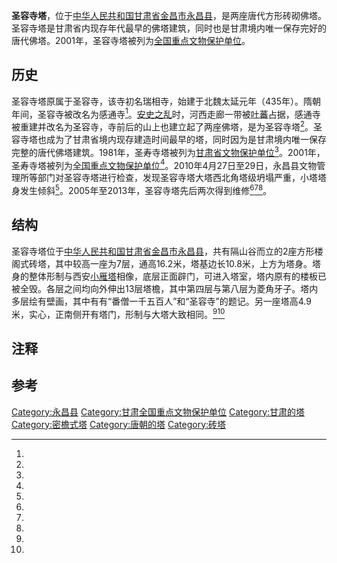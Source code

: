 {{coord|38|19|11|N|101|55|38|E|display=title|scale:10000}}
{{文物保护单位
| 级别 = 全国
| 名称 = 圣容寺塔
| 图片 = 
| 所在 = [[甘肃省|甘肃省]][[永昌县|永昌县]]
| 分类 = 古建筑
| 时代 = [[唐朝|唐]]
| 编号 = [[第五批全国重点文物保护单位|第五批]]第434项
| 登录 = 2001年6月25日
}}
'''圣容寺塔'''，位于[[中华人民共和国|中华人民共和国]][[甘肃省|甘肃省]][[金昌市|金昌市]][[永昌县|永昌县]]，是两座唐代方形砖砌佛塔。圣容寺塔是甘肃省内现存年代最早的佛塔建筑，同时也是甘肃境内唯一保存完好的唐代佛塔。2001年，圣容寺塔被列为[[全国重点文物保护单位|全国重点文物保护单位]]。
==历史==
圣容寺塔原属于圣容寺，该寺初名瑞相寺，始建于北魏太延元年（435年）。隋朝年间，圣容寺被改名为感通寺<ref name="two"/>。[[安史之乱|安史之乱]]时，河西走廊一带被[[吐蕃|吐蕃]]占据，感通寺被重建并改名为圣容寺，寺前后的山上也建立起了两座佛塔{{efn|1=也有说法认为改名和重建均为安史之乱之前完成的<ref name="two"/>，有说法将这时间提前到[[唐中宗|唐中宗]]时期<ref name="six"/>。}}，是为圣容寺塔<ref name="one"/>。圣容寺塔也成为了甘肃省境内现存建造时间最早的塔{{r|four|page=304}}，同时因为是甘肃境内唯一保存完整的唐代佛塔建筑{{r|eleven|page=463}}。1981年，圣寿寺塔被列为[[甘肃省文物保护单位|甘肃省文物保护单位]]<ref name="six"/>。2001年，圣寿寺塔被列为[[全国重点文物保护单位|全国重点文物保护单位]]<ref name="seven"/>。2010年4月27日至29日，永昌县文物管理所等部门对圣容寺塔进行检查，发现圣容寺塔大塔西北角塔级坍塌严重，小塔塔身发生倾斜<ref name="three"/>。2005年至2013年，圣容寺塔先后两次得到维修<ref name="nine"/><ref name="eight"/><ref name="ten"/>。
==结构==
圣容寺塔位于[[中华人民共和国|中华人民共和国]][[甘肃省|甘肃省]][[金昌市|金昌市]][[永昌县|永昌县]]，共有隔山谷而立的2座方形楼阁式砖塔，其中较高一座为7层，通高16.2米，塔基边长10.8米，上方为塔身。塔身的整体形制与西安[[小雁塔|小雁塔]]相像，底层正面辟门，可进入塔室，塔内原有的楼板已被全毁。各层之间均向外伸出13层塔檐，其中第四层与第八层为菱角牙子。塔内多层绘有壁画，其中有有“番僧一千五百人”和“圣容寺”的题记。另一座塔高4.9米，实心，正南侧开有塔门，形制与大塔大致相同。<ref name="one"/><ref name="two"/>{{r|four|page=304}}{{r|five|page=82}}

==注释==
{{notelist}}
==参考==
{{reflist|2|refs=
<ref name="one">{{cite journal zh |author = 张得智 |date=2011-03 |title=圣容寺与圣容寺塔 |journal=丝绸之路 |volume= |issue= |pages=48 |id= |url= |accessdate=2015-01-28 |quote= }}</ref>
<ref name="two">{{cite journal zh |author = 党寿山 |date=2014-04 |title=永昌圣容寺的历史变迁探赜 |journal=敦煌研究 |volume= |issue= |pages=102-108 |id= |url= |accessdate=2015-01-28 |quote= }}</ref>
<ref name="three">{{cite journal zh |author = 常静 |date=2010-05-18 |title=永昌对46处文物保护单位进行安检 |journal=金昌日报 |volume= |issue= |pages=1 |id= |url= |accessdate=2015-01-28 |quote= }}</ref>
<ref name="four">{{Cite book |author = 罗哲文 编著 |title = 中国古塔 |location = 北京 |publisher = 中国少年儿童出版社、中国青年出版社 |date = 1985-06-01 |page = 322 |ISBN = 7-5007-3007-1 | accessdate = 2012-03-20 |quote = }}</ref>
<ref name="five">{{Cite book |author = 罗哲文，柴福善编著 |title = 中华名塔大观 |location = 北京 |publisher = 机械工业出版社 |date = 2009-01 |page = 318 |ISBN = 978-7-111-25281-8 | accessdate = 2012-03-20 |quote = }}</ref>
<ref name="six">{{cite news |language = zh-cn |url = http://www.yongchang.gov.cn/Item/8200.aspx |title = 圣容寺 |publisher = 中国·永昌 |date = 2014-10-23 |accessdate = 2015-02-09 |archive-url = https://web.archive.org/web/20160820113307/http://www.yongchang.gov.cn/Item/8200.aspx |archive-date = 2016-08-20 |dead-url = yes }}</ref>
<ref name="seven">{{cite news |language = zh-cn |url = http://www.ncha.gov.cn/col/col1648/index.html |title = 国务院关于公布第五批全国重点文物保护单位和与现有全国重点文物保护单位合并项目的通知 |publisher = 中华人民共和国国家文物局 |date = 2015-03-28 |accessdate = 2015-02-09 |archive-url = https://web.archive.org/web/20141008115313/http://www.sach.gov.cn/col/col1648/index.html |archive-date = 2014-10-08 |dead-url = yes }}</ref>
<ref name="eight">{{cite news |language = zh-cn |url = http://news.cntv.cn/20120224/103444.shtml |title = 甘肃多处文物遗存 今年将展颜复貌 |publisher = 商报 |date = 2012-02-24 |accessdate = 2015-02-09 |archive-date = 2019-05-14 |archive-url = https://web.archive.org/web/20190514160437/http://news.cntv.cn/20120224/103444.shtml |dead-url = no }}</ref>
<ref name="nine">{{cite news |language = zh-cn |url = http://jcrb.gansudaily.com.cn/system/2011/07/21/012088411.shtml |title = 永昌文物保护管理规范有序 |publisher = 金昌日报 |date = 2011-07-21 |accessdate = 2015-02-09 |archive-url = https://web.archive.org/web/20160919050814/http://jcrb.gansudaily.com.cn/system/2011/07/21/012088411.shtml |archive-date = 2016-09-19 |dead-url = yes }}</ref>
<ref name="ten">{{cite news |language = zh-cn |url = http://govinfo.nlc.gov.cn/gssfz/xxgk/gss/201404/t20140421_4956048.shtml?classid=428 |title = 金昌加速发展文化事业和文化产业 |publisher = 甘肃省人民政府 |date = 2014-04-17 |accessdate = 2015-02-09 |deadurl = yes |archiveurl = https://web.archive.org/web/20160814060344/http://govinfo.nlc.gov.cn/gssfz/xxgk/gss/201404/t20140421_4956048.shtml?classid=428 |archivedate = 2016-08-14 }}</ref>
<ref name="eleven">{{Cite book | author = 《全国重点文物保护单位》编辑委员会编 | title = 全国重点文物保护单位·第3卷 第一批至第五批 | location = 北京 | publisher = 文物出版社 | date = 2008-11-01 | pages =658 | ISBN = 7-5010-1525-2 | accessdate = 2012-03-20  | quote = }}</ref>
}}
{{甘肃全国重点文物保护单位}}

{{DEFAULTSORT:sheng}}
[[Category:永昌县|Category:永昌县]]
[[Category:甘肃全国重点文物保护单位|Category:甘肃全国重点文物保护单位]]
[[Category:甘肃的塔|Category:甘肃的塔]]
[[Category:密檐式塔|Category:密檐式塔]]
[[Category:唐朝的塔|Category:唐朝的塔]]
[[Category:砖塔|Category:砖塔]]